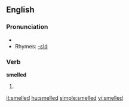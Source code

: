 ==English==

===Pronunciation===
*{{IPA|/'smεld/}}
*Rhymes: [[Rhymes:English:-ɛld|-ɛld]]

===Verb===
'''smelled'''

# {{past of|smell}}

[[it:smelled]]
[[hu:smelled]]
[[simple:smelled]]
[[vi:smelled]]